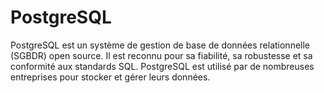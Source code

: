 # PostgreSQL

PostgreSQL est un système de gestion de base de données relationnelle (SGBDR) open source. Il est reconnu pour sa fiabilité, sa robustesse et sa conformité aux standards SQL. PostgreSQL est utilisé par de nombreuses entreprises pour stocker et gérer leurs données.
